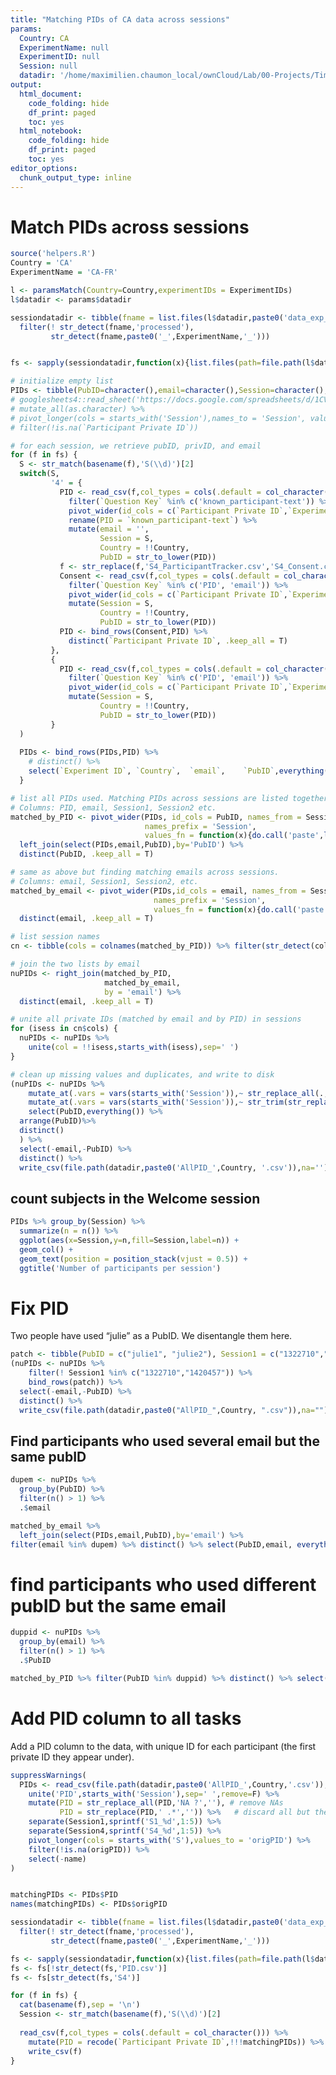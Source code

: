 ```yaml
---
title: "Matching PIDs of CA data across sessions"
params:
  Country: CA
  ExperimentName: null
  ExperimentID: null
  Session: null    
  datadir: '/home/maximilien.chaumon_local/ownCloud/Lab/00-Projects/TimeSocialDistancing/DATA'
output:
  html_document:
    code_folding: hide
    df_print: paged
    toc: yes
  html_notebook:
    code_folding: hide
    df_print: paged
    toc: yes
editor_options: 
  chunk_output_type: inline
---
```



# Match PIDs across sessions


```r
source('helpers.R')
Country = 'CA'
ExperimentName = 'CA-FR'

l <- paramsMatch(Country=Country,experimentIDs = ExperimentIDs)
l$datadir <- params$datadir

sessiondatadir <- tibble(fname = list.files(l$datadir,paste0('data_exp_[^\\.]+Session.*$'),include.dirs = T) ) %>%
  filter(! str_detect(fname,'processed'),
         str_detect(fname,paste0('_',ExperimentName,'_')))


fs <- sapply(sessiondatadir,function(x){list.files(path=file.path(l$datadir,x),pattern='S._Welcome.csv|S4_ParticipantTracker.csv',full.names = T)})

# initialize empty list
PIDs <- tibble(PubID=character(),email=character(),Session=character(),`Participant Private ID`=character())
# googlesheets4::read_sheet('https://docs.google.com/spreadsheets/d/1CVhBYlWVuL9G48NgWxaIJ-9o5B7YPfrHGE6T2oVgcQA/edit?ts=5faff96a',sheet = Country) %>%
# mutate_all(as.character) %>%
# pivot_longer(cols = starts_with('Session'),names_to = 'Session', values_to = 'Participant Private ID',names_prefix = 'Session') %>%
# filter(!is.na(`Participant Private ID`))

# for each session, we retrieve pubID, privID, and email
for (f in fs) {
  S <- str_match(basename(f),'S(\\d)')[2]
  switch(S,
         '4' = {
           PID <- read_csv(f,col_types = cols(.default = col_character())) %>%
             filter(`Question Key` %in% c('known_participant-text')) %>%
             pivot_wider(id_cols = c(`Participant Private ID`,`Experiment ID`)  ,names_from = `Question Key`, values_from = Response) %>%
             rename(PID = `known_participant-text`) %>% 
             mutate(email = '',
                    Session = S,
                    Country = !!Country,
                    PubID = str_to_lower(PID))
           f <- str_replace(f,'S4_ParticipantTracker.csv','S4_Consent.csv')
           Consent <- read_csv(f,col_types = cols(.default = col_character())) %>%
             filter(`Question Key` %in% c('PID', 'email')) %>%
             pivot_wider(id_cols = c(`Participant Private ID`,`Experiment ID`)  ,names_from = `Question Key`, values_from = Response) %>%
             mutate(Session = S,
                    Country = !!Country,
                    PubID = str_to_lower(PID))
           PID <- bind_rows(Consent,PID) %>%
             distinct(`Participant Private ID`, .keep_all = T)
         },
         {
           PID <- read_csv(f,col_types = cols(.default = col_character())) %>%
             filter(`Question Key` %in% c('PID', 'email')) %>%
             pivot_wider(id_cols = c(`Participant Private ID`,`Experiment ID`)  ,names_from = `Question Key`, values_from = Response) %>%
             mutate(Session = S,
                    Country = !!Country,
                    PubID = str_to_lower(PID))
         }
  )
  
  PIDs <- bind_rows(PIDs,PID) %>%
    # distinct() %>%
    select(`Experiment ID`,	`Country`,	`email`,	`PubID`,everything())
  }

# list all PIDs used. Matching PIDs across sessions are listed together. Attach email.
# Columns: PID, email, Session1, Session2 etc. 
matched_by_PID <- pivot_wider(PIDs, id_cols = PubID, names_from = Session, values_from = `Participant Private ID`, 
                              names_prefix = 'Session',
                              values_fn = function(x){do.call('paste',list(x,collapse = ' '))}) %>%
  left_join(select(PIDs,email,PubID),by='PubID') %>%
  distinct(PubID, .keep_all = T)

# same as above but finding matching emails across sessions.
# Columns: email, Session1, Session2, etc.
matched_by_email <- pivot_wider(PIDs,id_cols = email, names_from = Session, values_from = `Participant Private ID`, 
                                names_prefix = 'Session',
                                values_fn = function(x){do.call('paste',list(x,collapse = ' '))}) %>%
  distinct(email, .keep_all = T)

# list session names
cn <- tibble(cols = colnames(matched_by_PID)) %>% filter(str_detect(cols,'^Session'))

# join the two lists by email
nuPIDs <- right_join(matched_by_PID,
                     matched_by_email,
                     by = 'email') %>%
  distinct(email, .keep_all = T)

# unite all private IDs (matched by email and by PID) in sessions
for (isess in cn$cols) {
  nuPIDs <- nuPIDs %>% 
    unite(col = !!isess,starts_with(isess),sep=' ')
}

# clean up missing values and duplicates, and write to disk
(nuPIDs <- nuPIDs %>%
    mutate_at(.vars = vars(starts_with('Session')),~ str_replace_all(.,'NA ?','')) %>%
    mutate_at(.vars = vars(starts_with('Session')),~ str_trim(str_replace_all(.,'(\\d{7}) (?:\\d{7} ?)*\\1','\\1'))) %>%
    select(PubID,everything()) %>%
  arrange(PubID)%>%
  distinct()
  ) %>%
  select(-email,-PubID) %>%
  distinct() %>%
  write_csv(file.path(datadir,paste0('AllPID_',Country, '.csv')),na='')

```

## count subjects in the Welcome session

```r
PIDs %>% group_by(Session) %>%
  summarize(n = n()) %>%
  ggplot(aes(x=Session,y=n,fill=Session,label=n)) +
  geom_col() +
  geom_text(position = position_stack(vjust = 0.5)) +
  ggtitle('Number of participants per session')
```
# Fix PID
Two people have used "julie" as a PubID. We disentangle them here.

```r

patch <- tibble(PubID = c("julie1", "julie2"), Session1 = c("1322710","1420457"), Session4 = "")
(nuPIDs <- nuPIDs %>%
    filter(! Session1 %in% c("1322710","1420457")) %>%
    bind_rows(patch)) %>%
  select(-email,-PubID) %>%
  distinct() %>%
  write_csv(file.path(datadir,paste0("AllPID_",Country, ".csv")),na="")

```

## Find participants who used several email but the same pubID

```r
dupem <- nuPIDs %>%
  group_by(PubID) %>%
  filter(n() > 1) %>%
  .$email

matched_by_email %>%
  left_join(select(PIDs,email,PubID),by='email') %>%
filter(email %in% dupem) %>% distinct() %>% select(PubID,email, everything()) %>%arrange(PubID)
```

# find participants who used different pubID but the same email

```r
duppid <- nuPIDs %>%
  group_by(email) %>%
  filter(n() > 1) %>%
  .$PubID

matched_by_PID %>% filter(PubID %in% duppid) %>% distinct() %>% select(email, PubID, everything()) %>% arrange(email)
```

# Add PID column to all tasks

Add a PID column to the data, with unique ID for each participant (the first private ID they appear under).

```r
suppressWarnings(
  PIDs <- read_csv(file.path(datadir,paste0('AllPID_',Country,'.csv')),col_types = cols()) %>%
    unite('PID',starts_with('Session'),sep=' ',remove=F) %>%
    mutate(PID = str_replace_all(PID,'NA ?',''), # remove NAs
           PID = str_replace(PID,' .*','')) %>%   # discard all but the first PID
    separate(Session1,sprintf('S1_%d',1:5)) %>%
    separate(Session4,sprintf('S4_%d',1:5)) %>%
    pivot_longer(cols = starts_with('S'),values_to = 'origPID') %>%
    filter(!is.na(origPID)) %>%
    select(-name)
)


matchingPIDs <- PIDs$PID
names(matchingPIDs) <- PIDs$origPID

sessiondatadir <- tibble(fname = list.files(l$datadir,paste0('data_exp_[^\\.]+Session.*$'),include.dirs = T) ) %>%
  filter(! str_detect(fname,'processed'),
         str_detect(fname,paste0('_',ExperimentName,'_')))

fs <- sapply(sessiondatadir,function(x){list.files(path=file.path(l$datadir,x),pattern='S._.*.csv',full.names = T)})
fs <- fs[!str_detect(fs,'PID.csv')]
fs <- fs[str_detect(fs,'S4')]

for (f in fs) {
  cat(basename(f),sep = '\n')
  Session <- str_match(basename(f),'S(\\d)')[2]
  
  read_csv(f,col_types = cols(.default = col_character())) %>%
    mutate(PID = recode(`Participant Private ID`,!!!matchingPIDs)) %>%
    write_csv(f)
}
```

